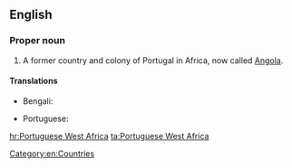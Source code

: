 ==English==
{{wikipedia}}

===Proper noun===
{{en-proper noun|head=[[Portuguese]] [[west|West]] [[Africa]]}}

# A former country and colony of Portugal in Africa, now called [[Angola]].

====Translations====
{{trans-top|former country}}
* Bengali: {{t|bn|পর্তুগিজ পশ্চিম আফ্রিকা}}
{{trans-mid}}
* Portuguese: {{t|pt|África Ocidental Portuguesa|f}}
{{trans-bottom}}

[[Category:en:Countries]]

[[hr:Portuguese West Africa]]
[[ta:Portuguese West Africa]]